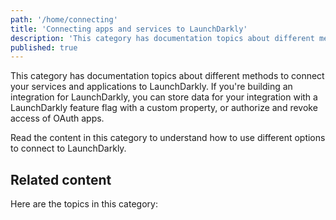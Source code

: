 ```yaml
---
path: '/home/connecting'
title: 'Connecting apps and services to LaunchDarkly'
description: 'This category has documentation topics about different methods to connect your services and applications to LaunchDarkly.'
published: true
---
```


This category has documentation topics about different methods to connect your services and applications to LaunchDarkly. If you're building an integration for LaunchDarkly, you can store data for your integration with a LaunchDarkly feature flag with a custom property, or authorize and revoke access of OAuth apps.

Read the content in this category to understand how to use different options to connect to LaunchDarkly.

## Related content

Here are the topics in this category:

<ChildPageList path="/home/connecting" />
